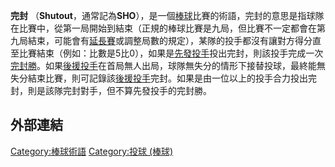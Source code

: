 '''完封''' （'''Shutout'''，通常記為'''SHO'''），是一個[[棒球|棒球]]比賽的術語，完封的意思是指球隊在比賽中，從第一局開始到結束（正規的棒球比賽是九局，但比賽不一定都會在第九局結束，可能會有[[延長賽|延長賽]]或調整局數的規定），某隊的投手都沒有讓對方得分直至比賽結束（例如：比數是5比0），如果是[[先發投手|先發投手]]投出完封，則該投手完成一次[[完封勝|完封勝]]。如果[[後援投手|後援投手]]在首局無人出局，球隊無失分的情形下接替投球，最終能無失分結束比賽，則可記錄該[[後援投手|後援投手]]完封。如果是由一位以上的投手合力投出完封，則是該隊完封對手，但不算先發投手的完封勝。

== 外部連結 ==
{{台灣棒球維基館}}
{{棒球統計}}

[[Category:棒球術語|Category:棒球術語]]
[[Category:投球_(棒球)|Category:投球 (棒球)]]